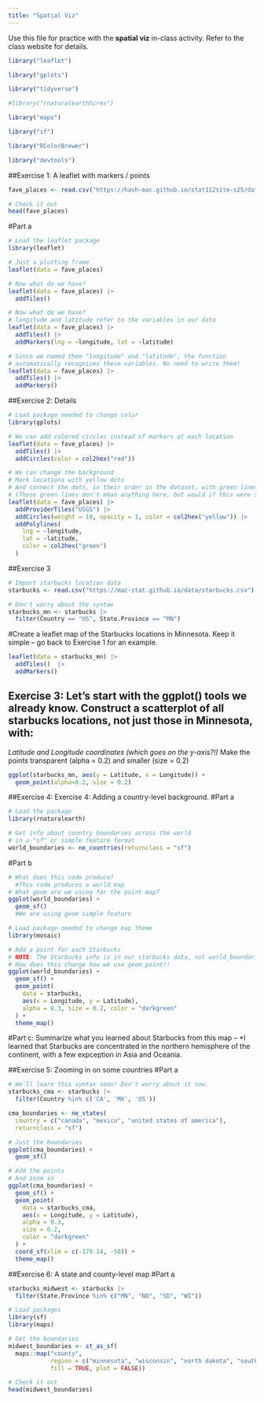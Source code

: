 ```yaml
---
title: "Spatial Viz"
---
```


Use this file for practice with the **spatial viz** in-class activity.  Refer to the class website for details.

```r

library("leaflet")

library("gplots")

library("tidyverse")

#library("rnaturalearthhires")

library("maps")

library("sf")

library("RColorBrewer")

library("devtools")
```

##Exercise 1: A leaflet with markers / points
```r
fave_places <- read.csv("https://hash-mac.github.io/stat112site-s25/data/our_fave_places.csv")

# Check it out
head(fave_places)
```
#Part a
```r
# Load the leaflet package
library(leaflet)

# Just a plotting frame
leaflet(data = fave_places)
```
```r
# Now what do we have?
leaflet(data = fave_places) |> 
  addTiles()
```
```r
# Now what do we have?
# longitude and latitude refer to the variables in our data
leaflet(data = fave_places) |> 
  addTiles() |> 
  addMarkers(lng = ~longitude, lat = ~latitude)
```

```r
# Since we named them "longitude" and "latitude", the function
# automatically recognizes these variables. No need to write them!
leaflet(data = fave_places) |> 
  addTiles() |> 
  addMarkers()
```
##Exercise 2: Details
```r
# Load package needed to change color
library(gplots)

# We can add colored circles instead of markers at each location
leaflet(data = fave_places) |> 
  addTiles() |> 
  addCircles(color = col2hex("red"))
```
```r
# We can change the background
# Mark locations with yellow dots
# And connect the dots, in their order in the dataset, with green lines
# (These green lines don't mean anything here, but would if this were somebody's travel path!)
leaflet(data = fave_places) |>
  addProviderTiles("USGS") |>
  addCircles(weight = 10, opacity = 1, color = col2hex("yellow")) |>
  addPolylines(
    lng = ~longitude,
    lat = ~latitude,
    color = col2hex("green")
  )
```
##Exercise 3
```r
# Import starbucks location data
starbucks <- read.csv("https://mac-stat.github.io/data/starbucks.csv")
```

```r
# Don't worry about the syntax
starbucks_mn <- starbucks |>     
  filter(Country == "US", State.Province == "MN")
```

#Create a leaflet map of the Starbucks locations in Minnesota. Keep it simple – go back to Exercise 1 for an example.
```r
leaflet(data = starbucks_mn) |> 
  addTiles()  |> 
  addMarkers()
```
## Exercise 3: Let’s start with the ggplot() tools we already know. Construct a scatterplot of all starbucks locations, not just those in Minnesota, with:
  *Latitude and Longitude coordinates (which goes on the y-axis?!)
  *Make the points transparent (alpha = 0.2) and smaller (size = 0.2)

```r
ggplot(starbucks_mn, aes(y = Latitude, x = Longitude)) +
  geom_point(alpha=0.2, size = 0.2)
```

##Exercise 4: Exercise 4: Adding a country-level background. 
#Part a
```r
# Load the package
library(rnaturalearth)

# Get info about country boundaries across the world
# in a "sf" or simple feature format
world_boundaries <- ne_countries(returnclass = "sf")
```

#Part b
```r
# What does this code produce?
  #This code produces a world map
# What geom are we using for the point map?
ggplot(world_boundaries) + 
  geom_sf()
  #We are using geom simple feature
```
```r
# Load package needed to change map theme
library(mosaic)

# Add a point for each Starbucks
# NOTE: The Starbucks info is in our starbucks data, not world_boundaries
# How does this change how we use geom_point?!
ggplot(world_boundaries) + 
  geom_sf() + 
  geom_point(
    data = starbucks,
    aes(x = Longitude, y = Latitude),
    alpha = 0.3, size = 0.2, color = "darkgreen"
  ) +
  theme_map()
```
#Part c: Summarize what you learned about Starbucks from this map --
*I learned that Starbucks are concentrated in the northern hemisphere of the continent, with a few expception in Asia and Oceania. 

##Exercise 5: Zooming in on some countries
#Part a
```r
# We'll learn this syntax soon! Don't worry about it now.
starbucks_cma <- starbucks |> 
  filter(Country %in% c('CA', 'MX', 'US'))
```

```r
cma_boundaries <- ne_states(
  country = c("canada", "mexico", "united states of america"),
  returnclass = "sf")

```

```r
# Just the boundaries
ggplot(cma_boundaries) + 
  geom_sf()
```

```r
# Add the points
# And zoom in
ggplot(cma_boundaries) + 
  geom_sf() + 
  geom_point(
    data = starbucks_cma,
    aes(x = Longitude, y = Latitude),
    alpha = 0.3,
    size = 0.2,
    color = "darkgreen"
  ) +
  coord_sf(xlim = c(-179.14, -50)) +
  theme_map()
```
##Exercise 6: A state and county-level map
#Part a

```r
starbucks_midwest <- starbucks |> 
  filter(State.Province %in% c("MN", "ND", "SD", "WI"))
```

```r
# Load packages
library(sf)
library(maps)

# Get the boundaries
midwest_boundaries <- st_as_sf(
  maps::map("county",
            region = c("minnesota", "wisconsin", "north dakota", "south dakota"), 
            fill = TRUE, plot = FALSE))

# Check it out
head(midwest_boundaries)
```

